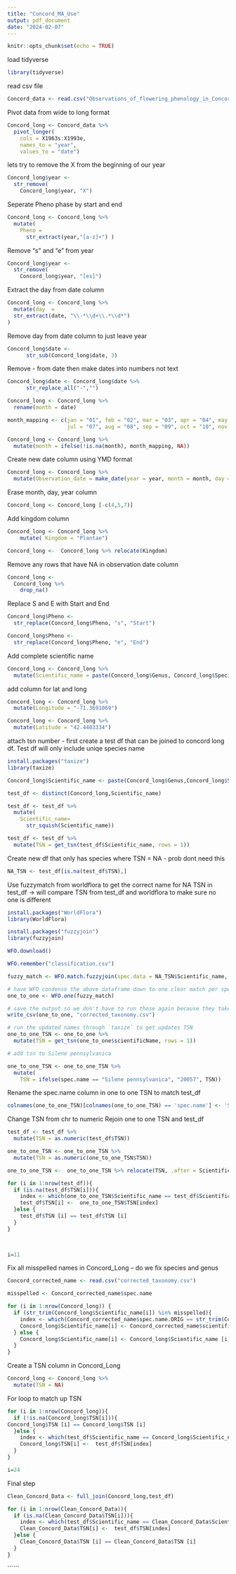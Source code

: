 ```yaml
---
title: "Concord_MA_Use"
output: pdf_document
date: "2024-02-07"
---
```


```r
knitr::opts_chunk$set(echo = TRUE)
```

load tidyverse
```r
library(tidyverse)
```

read csv file 
```r
Concord_data <- read.csv("Observations_of_flowering_phenology_in_Concord__Massachusetts__USA__1963-1993_.csv")
```

Pivot data from wide to long format 
```r
Concord_long <- Concord_data %>% 
  pivot_longer(
    cols = X1963s:X1993e,
    names_to = "year",
    values_to = "date")
```

lets try to remove the X from the beginning of our year
```r
Concord_long$year <-  
  str_remove(
    Concord_long$year, "X")
```

Seperate Pheno phase by start and end 
```r
Concord_long <- Concord_long %>%
  mutate(
    Pheno = 
      str_extract(year,"[a-z]+") )
```

Remove "s" and "e" from year
```r
Concord_long$year <-  
  str_remove(
    Concord_long$year, "[es]")
```

Extract the day from date column 
```r
Concord_long <- Concord_long %>%
  mutate(day  =
  str_extract(date, "\\-*\\d+\\.*\\d*")
)
```

Remove day  from date column to just leave year
```r
Concord_long$date <- 
      str_sub(Concord_long$date, 3)
```

Remove - from date then make dates into numbers not text
```r
Concord_long$date <- Concord_long$date %>% 
      str_replace_all("-","")

Concord_long <- Concord_long %>%
  rename(month = date)

month_mapping <- c(jan = "01", feb = "02", mar = "03", apr = "04", may = "05", jun = "06",
                   jul = "07", aug = "08", sep = "09", oct = "10", nov = "11", dec = "12")

Concord_long <- Concord_long %>%
  mutate(month = ifelse(!is.na(month), month_mapping, NA))
```

Create new date column using YMD format
```r
Concord_long <- Concord_long %>% 
  mutate(Observation_date = make_date(year = year, month = month, day = day))
```

Erase month, day, year column
```r
Concord_long <- Concord_long [-c(4,5,7)]
```

Add kingdom column
```r
Concord_long <- Concord_long %>% 
    mutate( Kingdom = "Plantae")

Concord_long <-  Concord_long %>% relocate(Kingdom)
```

Remove any rows that have NA in observation date column 
```r
Concord_long <- 
  Concord_long %>% 
    drop_na()
```

Replace S and E with Start and End
```r
Concord_long$Pheno <-  
  str_replace(Concord_long$Pheno, "s", "Start")

Concord_long$Pheno <-  
  str_replace(Concord_long$Pheno, "e", "End")
```

Add complete scientific name 
```r
Concord_long <- Concord_long %>%
  mutate(Scientific_name = paste(Concord_long$Genus, Concord_long$Species))
```

add column for lat and long
```r
Concord_long <- Concord_long %>%
  mutate(Longitude = "-71.3691069")

Concord_long <- Concord_long %>%
  mutate(Latitude = "42.4403334")
```

attach tsn number - first create a test df that can be joined to concord long df. Test df will only include uniqe species name 
```r
install.packages("taxize")
library(taxize)

Concord_long$Scientific_name <- paste(Concord_long$Genus,Concord_long$Species)

test_df <- distinct(Concord_long,Scientific_name)

test_df <- test_df %>% 
  mutate(
    Scientific_name=
      str_squish(Scientific_name))

test_df <- test_df %>%
  mutate(TSN = get_tsn(test_df$Scientific_name, rows = 1))

```

Create new df that only has species where TSN = NA - prob dont need this
```r
NA_TSN <- test_df[is.na(test_df$TSN),]
```

Use fuzzymatch from worldflora to get the correct name for NA TSN in test_df -> will compare TSN from test_df and worldflora to make sure no one is different 
```r
install.packages("WorldFlora")
library(WorldFlora)

install.packages("fuzzyjoin")
library(fuzzyjoin)

WFO.download()

WFO.remember("classification.csv")

fuzzy_match <- WFO.match.fuzzyjoin(spec.data = NA_TSN$Scientific_name, WFO.data = WFO.data, fuzzydist.max = 2)

# have WFO condense the above dataframe down to one clear match per species
one_to_one <- WFO.one(fuzzy_match)

# save the output so we don't have to run those again because they take up wild amounts of RAM!
write_csv(one_to_one, "corrected_taxonomy.csv")

# run the updated names through `taxize` to get updates TSN
one_to_one_TSN <- one_to_one %>% 
  mutate(TSN = get_tsn(one_to_one$scientificName, rows = 1))

# add tsn to Silene pennsylvanica

one_to_one_TSN <- one_to_one_TSN %>% 
  mutate( 
    TSN = ifelse(spec.name == "Silene pennsylvanica", "20057", TSN)) 

```

Rename the spec.name column in one to one TSN to match test_df
```r
colnames(one_to_one_TSN)[colnames(one_to_one_TSN) == 'spec.name'] <- 'Scientific_name'

```

Change TSN from chr to numeric
Rejoin one to one TSN  and test_df 
```r
test_df <- test_df %>% 
  mutate(TSN = as.numeric(test_df$TSN)) 

one_to_one_TSN <- one_to_one_TSN %>% 
  mutate(TSN = as.numeric(one_to_one_TSN$TSN)) 

one_to_one_TSN <-  one_to_one_TSN %>% relocate(TSN, .after = Scientific_name)

for (i in 1:nrow(test_df)){
  if (is.na(test_df$TSN[i])){
    index <- which(one_to_one_TSN$Scientific_name == test_df$Scientific_name [i])
    test_df$TSN[i] <-  one_to_one_TSN$TSN[index]
  }else {
    test_df$TSN [i] == test_df$TSN [i]
  }
}
  


i=11
```

Fix all misspelled names in Concord_Long -- do we fix species and genus 
```r
Concord_corrected_name <- read.csv("corrected_taxonomy.csv")

misspelled <- Concord_corrected_name$spec.name

for (i in 1:nrow(Concord_long)) {
  if (str_trim(Concord_long$Scientific_name[i]) %in% misspelled){
    index <- which(Concord_corrected_name$spec.name.ORIG == str_trim(Concord_long$Scientific_name[i]))
    Concord_long$Scientific_name[i] <- Concord_corrected_name$scientificName[index]
  } else {
    Concord_long$Scientific_name[i] <- Concord_long$Scientific_name [i]
  }
}

```

Create a TSN column in Concord_Long
```r
Concord_long <- Concord_long %>% 
  mutate(TSN = NA)
```
 
 For loop to match up TSN
```r
for (i in 1:nrow(Concord_long)){
  if (!is.na(Concord_long$TSN[i])){
Concord_long$TSN [i] == Concord_long$TSN [i]    
  }else {
    index <- which(test_df$Scientific_name == Concord_long$Scientific_name [i])
    Concord_long$TSN[i] <-  test_df$TSN[index]
  }
}

i=24
```

Final step
```r
Clean_Concord_Data <- full_join(Concord_long,test_df)

for (i in 1:nrow(Clean_Concord_Data)){
  if (is.na(Clean_Concord_Data$TSN[i])){
    index <- which(test_df$Scientific_name == Clean_Concord_Data$Scientific_name [i])
    Clean_Concord_Data$TSN[i] <-  test_df$TSN[index]
  }else {
    Clean_Concord_Data$TSN [i] == Clean_Concord_Data$TSN [i]
  }
}
```

``````

